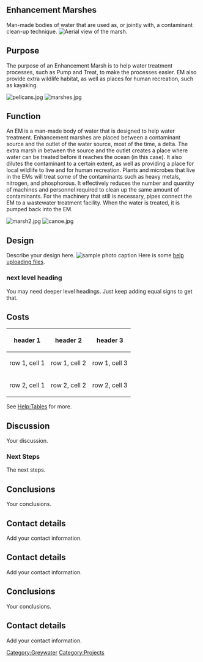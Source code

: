 == Enhancement Marshes ==
Man-made bodies of water that are used as, or jointly with, a contaminant clean-up technique.
[[Image:ArcatamarshCreativeCommons.jpg|thumb|left|Aerial view of the marsh.]]

== Purpose ==
The purpose of an Enhancement Marsh is to help water treatment processes, such as Pump and Treat, to make the processes easier. EM also provide extra wildlife habitat, as well as places for human recreation, such as kayaking.

[[Image:pelicans.jpg]] [[Image:marshes.jpg]]

== Function ==
An EM is a man-made body of water that is designed to help water treatment. Enhancement marshes are placed between a contaminant source and the outlet of the water source, most of the time, a delta. The extra marsh in between the source and the outlet creates a place where water can be treated before it reaches the ocean (in this case). It also dilutes the contaminant to a certain extent, as well as providing a place for local wildlife to live and for human recreation.
Plants and microbes that live in the EMs will treat some of the contaminants such as heavy metals, nitrogen, and phosphorous. It effectively reduces the number and quantity of machines and personnel required to clean up the same amount of contaminants.
For the machinery that still is necessary, pipes connect the EM to a wastewater treatment facility. When the water is treated, it is pumped back into the EM.

[[Image:marsh2.jpg]]
[[Image:canoe.jpg]]

== Design ==
Describe your design here.
[[Image:Aplogo3.gif|thumb|right|sample photo caption]]
Here is some [[Help:Contents#Uploading|help uploading files]].

=== next level heading ===
You may need deeper level headings.  Just keep adding equal signs to get that.

== Costs ==
{| class="wikitable"
|-
! header 1
! header 2
! header 3
|-
| row 1, cell 1
| row 1, cell 2
| row 1, cell 3
|-
| row 2, cell 1
| row 2, cell 2
| row 2, cell 3
|}
See [[Help:Tables]] for more.

== Discussion ==
Your discussion.

=== Next Steps ===
The next steps.

== Conclusions ==
Your conclusions.

== Contact details ==
Add your contact information.

<!-- feel free to put in more categories, such as -->

== Contact details ==
Add your contact information.

<!-- feel free to put in more categories, such as -->

== Conclusions ==
Your conclusions.

== Contact details ==
Add your contact information.

<!-- feel free to put in more categories, such as -->

[[Category:Greywater]]
[[Category:Projects]]